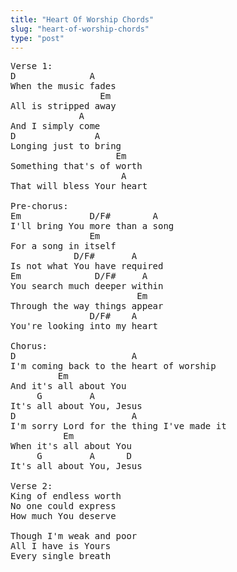 ```yaml
---
title: "Heart Of Worship Chords"
slug: "heart-of-worship-chords"
type: "post"
---
```


<pre>
Verse 1: 
D              A 
When the music fades      
                 Em 
All is stripped away   
             A 
And I simply come 
D               A 
Longing just to bring   
                    Em 
Something that's of worth  
                     A  
That will bless Your heart 
 
Pre-chorus: 
Em             D/F#        A         
I'll bring You more than a song          
               Em 
For a song in itself      
            D/F#       A 
Is not what You have required 
Em              D/F#     A 
You search much deeper within     
                        Em 
Through the way things appear      
               D/F#    A 
You're looking into my heart 
 
Chorus: 
D                      A 
I'm coming back to the heart of worship          
         Em 
And it's all about You    
     G         A         
It's all about You, Jesus   
D                      A 
I'm sorry Lord for the thing I've made it 
          Em       
When it's all about You   
     G         A      D 
It's all about You, Jesus 

Verse 2: 
King of endless worth 
No one could express 
How much You deserve 

Though I'm weak and poor 
All I have is Yours 
Every single breath
</pre>